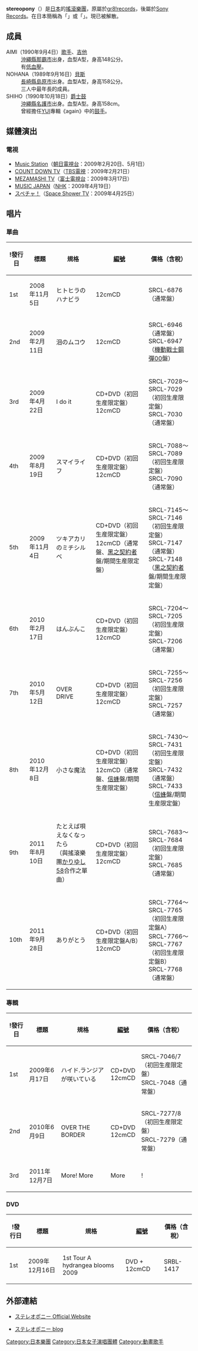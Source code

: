 {{multiple issues|
{{onesource|time=2018-01-11T09:02:10+00:00}}
{{unreferenced|time=2018-01-11T09:02:10+00:00}}
}}
{{lowercase}}{{藝人
| 姓名 = stereopony
| 類型 = 組合
| 圖片 = 
| 圖片簡介 = 
| 圖片尺寸 = 
| 英文名 = stereopony
| 國籍 = {{JPN}} 
| 音樂類型 = [[搖滾|搖滾]]
| 活躍年代 = 2007至2012
| 唱片公司 = [[gr8!_records|gr8! records]]（2008-2010）<br/>[[Sony_Records|Sony Records]]（2010-2012）
| 網站 = http://www.stereopony.com/ Official Website
| 現任成員 = AIMI（[[歌手|歌手]]、[[吉他|吉他]]）<br />NOHANA（[[貝斯|貝斯]]）<br />SHIHO（[[爵士鼓|爵士鼓]]）
| 音樂專輯 = 
}}
'''stereopony'''（{{lang-ja|ステレオポニー}}）是[[日本|日本]]的[[搖滾樂團|搖滾樂團]]，原屬於[[gr8!records|gr8!records]]，後屬於[[Sony_Records|Sony Records]]。在日本簡稱為「{{lang|ja|ステポ}}」或「{{lang|ja|ステポニ}}」。現已被解散。

== 成員 ==
; AIMI（1990年9月4日）[[歌手|歌手]]、[[吉他|吉他]]
: [[沖繩縣|沖繩縣]][[那霸市|那霸市]]出身，血型A型，身高148公分。
: 有[[低血壓|低血壓]]。
; NOHANA（1989年9月16日）[[貝斯|貝斯]]
: [[長崎縣|長崎縣]][[島原市|島原市]]出身。血型A型，身高158公分。
: 三人中最年長的成員。
; SHIHO（1990年10月18日）[[爵士鼓|爵士鼓]]
: [[沖繩縣|沖繩縣]][[名護市|名護市]]出身。血型A型。身高158cm。
: 曾經擔任[[YUI_(藝人)|YUI]]專輯《again》中的[[鼓手|鼓手]]。

== 媒體演出 ==
=== 電視 ===
* [[Music_Station|Music Station]]（[[朝日電視台|朝日電視台]]：2009年2月20日、5月1日）
* [[COUNT_DOWN_TV|COUNT DOWN TV]]（[[TBS電視|TBS電視]]：2009年2月21日）
* [[MEZAMASHI_TV|MEZAMASHI TV]]（[[富士電視台|富士電視台]]：2009年3月17日）
* [[MUSIC_JAPAN|MUSIC JAPAN]]（[[NHK|NHK]]：2009年4月19日）
* [[スペチャ！|スペチャ！]]（[[Space_Shower_TV|Space Shower TV]]：2009年4月25日）

== 唱片 ==
=== 單曲 ===
{| class="wikitable" style=font-size:small
!!!發行日!!標題!!規格!![[規格編號|編號]]!!價格（含稅）
|-
|1st||2008年11月5日||ヒトヒラのハナビラ||12cmCD||SRCL-6876（通常盤）||￥1,223
|-
|2nd||2009年2月11日||泪のムコウ||12cmCD||SRCL-6946（通常盤）<br/>SRCL-6947（[[機動戰士鋼彈00|機動戰士鋼彈00]]盤）||￥1,223（通常盤）<br/>￥1,300（[[機動戰士鋼彈00|機動戰士鋼彈00]]盤）
|-
|3rd||2009年4月22日||I do it||CD+DVD（初回生産限定盤）<br/>12cmCD||SRCL-7028～SRCL-7029（初回生産限定盤）<br/>SRCL-7030（通常盤）||￥1,575（初回生産限定盤）<br/>￥1,223（通常盤）
|-
|4th||2009年8月19日||スマイライフ||CD+DVD（初回生産限定盤）<br/>12cmCD||SRCL-7088～SRCL-7089（初回生産限定盤）<br/>SRCL-7090（通常盤）||￥1,575（初回生産限定盤）<br/>￥1,223（通常盤）
|-
|5th||2009年11月4日||ツキアカリのミチシルベ||CD+DVD（初回生産限定盤）<br/>12cmCD（通常盤、[[黑之契約者|黑之契約者]]盤/期間生産限定盤）||SRCL-7145～SRCL-7146（初回生産限定盤）<br/>SRCL-7147（通常盤）<br/>SRCL-7148（[[黑之契約者|黑之契約者]]盤/期間生産限定盤）||￥1,575（初回生産限定盤）<br/>￥1,223（通常盤）<br/>￥1,300（[[黑之契約者|黑之契約者]]盤/期間生産限定盤）
|-
|6th||2010年2月17日||はんぶんこ||CD+DVD（初回生産限定盤）<br/>12cmCD||SRCL-7204～SRCL-7205（初回生産限定盤）<br/>SRCL-7206（通常盤）||￥1,575（初回生産限定盤）<br/>￥1,223（通常盤）
|-
|7th||2010年5月12日||OVER DRIVE||CD+DVD（初回生産限定盤）<br/>12cmCD||SRCL-7255～SRCL-7256（初回生産限定盤）<br/>SRCL-7257（通常盤）||￥1,575（初回生産限定盤）<br/>￥1,223（通常盤）
|-
|8th||2010年12月8日||小さな魔法||CD+DVD（初回生産限定盤）<br/>12cmCD（通常盤、[[信蜂|信蜂]]盤/期間生産限定盤）||SRCL-7430～SRCL-7431（初回生産限定盤）<br/>SRCL-7432（通常盤）<br/>SRCL-7433（[[信蜂|信蜂]]盤/期間生産限定盤）||￥1,575（初回生産限定盤）<br/>￥1,223（通常盤）<br/>￥1,400（[[信蜂|信蜂]]盤/期間生産限定盤）
|-
|9th||2011年8月10日||たとえば唄えなくなったら<br/>（與搖滾樂團[[嘉利吉58|かりゆし58]]合作之單曲）||CD+DVD（初回生産限定盤）<br/>12cmCD||SRCL-7683～SRCL-7684（初回生産限定盤）<br/>SRCL-7685（通常盤）||￥1,575（初回生産限定盤）<br/>￥1,223（通常盤）
|-
|10th||2011年9月28日||ありがとう||CD+DVD（初回生産限定盤A/B）<br/>12cmCD||SRCL-7764～SRCL-7765（初回生産限定盤A）<br/>SRCL-7766～SRCL-7767（初回生産限定盤B）<br/>SRCL-7768（通常盤）||￥1,575（初回生産限定盤A/B）<br/>￥1,223（通常盤）
|}

=== 專輯 ===
{| class="wikitable" style=font-size:small
!!!發行日!!標題!!規格!![[規格編號|編號]]!!價格（含稅）
|-
|1st||2009年6月17日||ハイド.ランジアが咲いている||CD+DVD<br/>12cmCD||SRCL-7046/7（初回生産限定盤）<br/>SRCL-7048（通常盤）||￥3,300（初回生産限定盤）<br/>￥3,059（通常盤）
|-
|2nd||2010年6月9日||OVER THE BORDER||CD+DVD<br/>12cmCD||SRCL-7277/8（初回生産限定盤）<br/>SRCL-7279（通常盤）||￥3,300（初回生産限定盤）<br/>￥3,059（通常盤）
|-
|3rd||2011年12月7日||More! More!! More!!!||CD+DVD<br/>12cmCD||SRCL-7801/2（初回生産限定盤/A-type）<br/>SRCL-7803/4（初回生産限定盤/B-type）<br/>SRCL-7805（通常盤）||￥3,750（初回生産限定盤/A-type, B-type）<br/>￥3,059（通常盤）
|}

=== DVD ===
{| class="wikitable" style=font-size:small
!!!發行日!!標題!!規格!![[規格編號|編號]]!!價格（含稅）
|-
|1st||2009年12月16日||1st Tour A hydrangea blooms 2009||DVD + 12cmCD||SRBL-1417||￥4,500
|}

== 外部連結 ==
* {{ja}} [http://www.stereopony.com/ ステレオポニー Official Website]{{Wayback|url=http://www.stereopony.com/ |date=20180620115720 }}
* {{ja}} [https://web.archive.org/web/20110522101900/http://6109.jp/stereopony/ ステレオポニー blog]


[[Category:日本樂團|Category:日本樂團]]
[[Category:日本女子演唱團體|Category:日本女子演唱團體]]
[[Category:動畫歌手|Category:動畫歌手]]